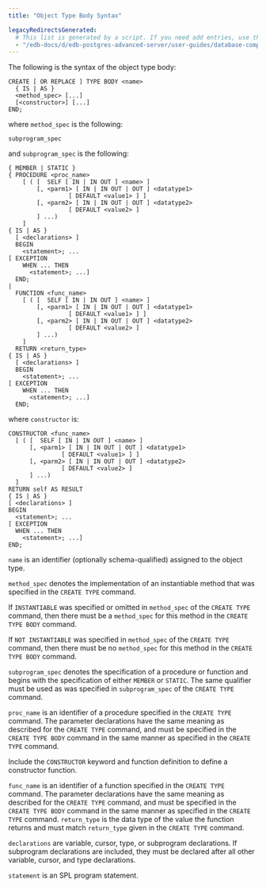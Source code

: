 ```yaml
---
title: "Object Type Body Syntax"

legacyRedirectsGenerated:
  # This list is generated by a script. If you need add entries, use the `legacyRedirects` key.
  - "/edb-docs/d/edb-postgres-advanced-server/user-guides/database-compatibility-stored-procedural-language-guide/13/object_type_body_syntax.html"
---
```


<div id="object_type_body_syntax" class="registered_link"></div>

The following is the syntax of the object type body:

```text
CREATE [ OR REPLACE ] TYPE BODY <name>
  { IS | AS }
  <method_spec> [...]
  [<constructor>] [...]
END;
```

where `method_spec` is the following:

`subprogram_spec`

and `subprogram_spec` is the following:

```text
{ MEMBER | STATIC }
{ PROCEDURE <proc_name>
    [ ( [  SELF [ IN | IN OUT ] <name> ]
        [, <parm1> [ IN | IN OUT | OUT ] <datatype1>
                 [ DEFAULT <value1> ] ]
        [, <parm2> [ IN | IN OUT | OUT ] <datatype2>
                 [ DEFAULT <value2> ]
        ] ...)
    ]
{ IS | AS }
  [ <declarations> ]
  BEGIN
    <statement>; ...
[ EXCEPTION
    WHEN ... THEN
      <statement>; ...]
  END;
|
  FUNCTION <func_name>
    [ ( [  SELF [ IN | IN OUT ] <name> ]
        [, <parm1> [ IN | IN OUT | OUT ] <datatype1>
                 [ DEFAULT <value1> ] ]
        [, <parm2> [ IN | IN OUT | OUT ] <datatype2>
                 [ DEFAULT <value2> ]
        ] ...)
    ]
  RETURN <return_type>
{ IS | AS }
  [ <declarations> ]
  BEGIN
    <statement>; ...
[ EXCEPTION
    WHEN ... THEN
      <statement>; ...]
  END;
```

where `constructor` is:

```text
CONSTRUCTOR <func_name>
  [ ( [  SELF [ IN | IN OUT ] <name> ]
      [, <parm1> [ IN | IN OUT | OUT ] <datatype1>
               [ DEFAULT <value1> ] ]
      [, <parm2> [ IN | IN OUT | OUT ] <datatype2>
               [ DEFAULT <value2> ]
      ] ...)
  ]
RETURN self AS RESULT
{ IS | AS }
[ <declarations> ]
BEGIN
  <statement>; ...
[ EXCEPTION
  WHEN ... THEN
    <statement>; ...]
END;
```

`name` is an identifier (optionally schema-qualified) assigned to the object type.

`method_spec` denotes the implementation of an instantiable method that was specified in the `CREATE TYPE` command.

If `INSTANTIABLE` was specified or omitted in `method_spec` of the `CREATE TYPE` command, then there must be a `method_spec` for this method in the `CREATE TYPE BODY` command.

If `NOT INSTANTIABLE` was specified in `method_spec` of the `CREATE TYPE` command, then there must be no `method_spec` for this method in the `CREATE TYPE BODY` command.

`subprogram_spec` denotes the specification of a procedure or function and begins with the specification of either `MEMBER` or `STATIC`. The same qualifier must be used as was specified in `subprogram_spec` of the `CREATE TYPE` command.

`proc_name` is an identifier of a procedure specified in the `CREATE TYPE` command. The parameter declarations have the same meaning as described for the `CREATE TYPE` command, and must be specified in the `CREATE TYPE BODY` command in the same manner as specified in the `CREATE TYPE` command.

Include the `CONSTRUCTOR` keyword and function definition to define a constructor function.

`func_name` is an identifier of a function specified in the `CREATE TYPE` command. The parameter declarations have the same meaning as described for the `CREATE TYPE` command, and must be specified in the `CREATE TYPE BODY` command in the same manner as specified in the `CREATE TYPE` command. `return_type` is the data type of the value the function returns and must match `return_type` given in the `CREATE TYPE` command.

`declarations` are variable, cursor, type, or subprogram declarations. If subprogram declarations are included, they must be declared after all other variable, cursor, and type declarations.

`statement` is an SPL program statement.
